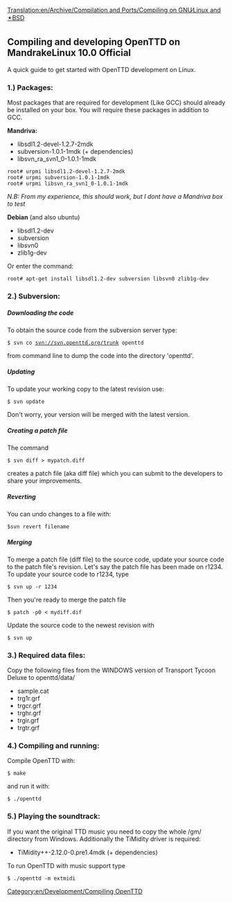 [[Translation:en/Archive/Compilation and Ports/Compiling on GNU∕Linux and 🟉BSD]]
[[Category:en/Development/Compiling OpenTTD]]

==Compiling and developing OpenTTD on MandrakeLinux 10.0 Official==
A quick guide to get started with OpenTTD development on Linux.


===1.) Packages:===

Most packages that are required for development (Like GCC) should already be installed on your box. You will require these packages in addition to GCC.

'''Mandriva:'''
*libsdl1.2-devel-1.2.7-2mdk
*subversion-1.0.1-1mdk (+ dependencies)
*libsvn_ra_svn1_0-1.0.1-1mdk

<pre>root# urpmi libsdl1.2-devel-1.2.7-2mdk
root# urpmi subversion-1.0.1-1mdk
root# urpmi libsvn_ra_svn1_0-1.0.1-1mdk</pre>
''N.B: From my experience, this should work, but I dont have a Mandriva box to test''

'''Debian''' (and also ubuntu)
*libsdl1.2-dev
*subversion
*libsvn0
*zlib1g-dev

Or enter the command:
<pre>root# apt-get install libsdl1.2-dev subversion libsvn0 zlib1g-dev</pre>

===2.) Subversion:===

=====Downloading the code=====

To obtain the source code from the subversion server type:

<code>$ svn co svn://svn.openttd.org/trunk openttd</code>

from command line to dump the code into the directory 'openttd'.

=====Updating=====

To update your working copy to the latest revision use:

<code>$ svn update</code>

Don't worry, your version will be merged with the latest version.

=====Creating a patch file=====

The command

<code>$ svn diff > mypatch.diff</code>

creates a patch file (aka diff file) which you can submit to the developers to share your improvements.

=====Reverting=====

You can undo changes to a file with:

<code>$svn revert filename</code>

=====Merging=====

To merge a patch file (diff file) to the source code, update your source code to the patch file's revision. Let's say the patch file has been made on r1234. To update your source code to r1234, type

<code>$ svn up -r 1234</code>

Then you're ready to merge the patch file

<code>$ patch -p0 < mydiff.dif</code>

Update the source code to the newest revision with

<code>$ svn up</code>

===3.) Required data files:===

Copy the following files from the WINDOWS version of Transport Tycoon Deluxe to openttd/data/
*sample.cat
*trg1r.grf
*trgcr.grf
*trghr.grf
*trgir.grf
*trgtr.grf

===4.) Compiling and running:===

Compile OpenTTD with:

<code>$ make</code>

and run it with:

<code>$ ./openttd</code>

===5.) Playing the soundtrack:===

If you want the original TTD music you need to copy the whole /gm/ directory from Windows. Additionally the TiMidity driver is required:

*TiMidity++-2.12.0-0.pre1.4mdk (+ dependencies)

To run OpenTTD with music support type

<code>$ ./openttd -m extmidi</code>